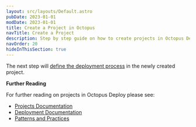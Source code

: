 ```yaml
---
layout: src/layouts/Default.astro
pubDate: 2023-01-01
modDate: 2023-01-01
title: Create a Project in Octopus
navTitle: Create a Project
description: Step by step guide on how to create projects in Octopus Deploy
navOrder: 20
hideInThisSection: true
---
```


<CreateProjects />

The next step will [define the deployment process](/docs/getting-started/first-deployment/legacy-guide/2022/define-the-deployment-process) in the newly created project.

**Further Reading**

For further reading on projects in Octopus Deploy please see:

- [Projects Documentation](/docs/projects)
- [Deployment Documentation](/docs/deployments)
- [Patterns and Practices](/docs/deployments/patterns)
